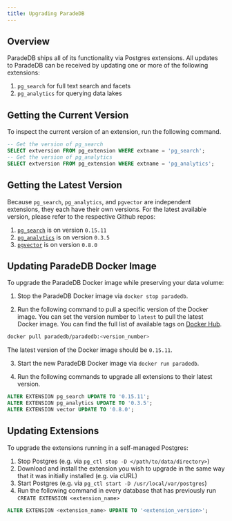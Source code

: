 ```yaml
---
title: Upgrading ParadeDB
---
```


## Overview

ParadeDB ships all of its functionality via Postgres extensions. All updates to ParadeDB can be
received by updating one or more of the following extensions:

1. `pg_search` for full text search and facets
2. `pg_analytics` for querying data lakes

## Getting the Current Version

To inspect the current version of an extension, run the following command.

```sql
-- Get the version of pg_search
SELECT extversion FROM pg_extension WHERE extname = 'pg_search';
-- Get the version of pg_analytics
SELECT extversion FROM pg_extension WHERE extname = 'pg_analytics';
```

## Getting the Latest Version

Because `pg_search`, `pg_analytics`, and `pgvector` are independent extensions, they each have their own versions.
For the latest available version, please refer to the respective Github repos:

1. [`pg_search`](https://github.com/paradedb/paradedb/releases) is on version `0.15.11`
2. [`pg_analytics`](https://github.com/paradedb/pg_analytics/blob/main/pg_analytics.control) is on version `0.3.5`
3. [`pgvector`](https://github.com/pgvector/pgvector/tags) is on version `0.8.0`

## Updating ParadeDB Docker Image

To upgrade the ParadeDB Docker image while preserving your data volume:

1. Stop the ParadeDB Docker image via `docker stop paradedb`.

2. Run the following command to pull a specific version of the Docker image. You can set the version number
   to `latest` to pull the latest Docker image. You can find the full list of available tags on [Docker Hub](https://hub.docker.com/r/paradedb/paradedb/tags).

```bash
docker pull paradedb/paradedb:<version_number>
```

The latest version of the Docker image should be `0.15.11`.

3. Start the new ParadeDB Docker image via `docker run paradedb`.

4. Run the following commands to upgrade all extensions to their latest version.

```sql
ALTER EXTENSION pg_search UPDATE TO '0.15.11';
ALTER EXTENSION pg_analytics UPDATE TO '0.3.5';
ALTER EXTENSION vector UPDATE TO '0.8.0';
```

## Updating Extensions

To upgrade the extensions running in a self-managed Postgres:

1. Stop Postgres (e.g. via `pg_ctl stop -D </path/to/data/directory>`)
2. Download and install the extension you wish to upgrade in the same way that it was initially installed (e.g. via cURL)
3. Start Postgres (e.g. via `pg_ctl start -D /usr/local/var/postgres`)
4. Run the following command in every database that has previously run `CREATE EXTENSION <extension_name>`

```sql
ALTER EXTENSION <extension_name> UPDATE TO '<extension_version>';
```
